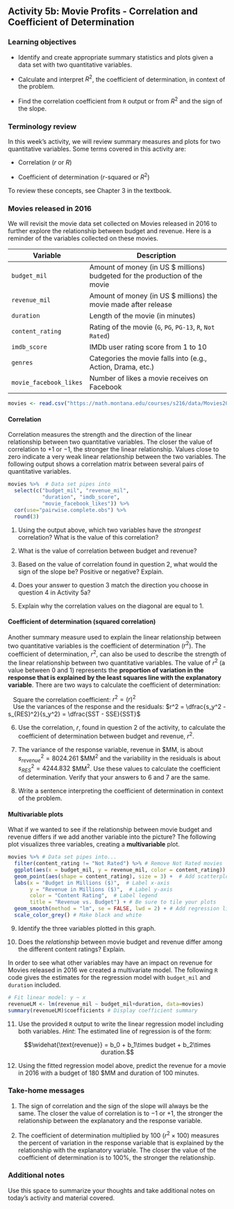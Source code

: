 ## Activity 5b:  Movie Profits - Correlation and Coefficient of Determination

\setstretch{1}

### Learning objectives

* Identify and create appropriate summary statistics and plots
  given a data set with two quantitative variables.
  
* Calculate and interpret $R^2$, the coefficient of determination, in context of the problem.

* Find the correlation coefficient from `R` output or from $R^2$ and the sign of the slope.

### Terminology review

In this week's activity, we will review summary measures and plots for two quantitative variables.  Some terms covered in this activity are:

* Correlation ($r$ or $R$)

* Coefficient of determination ($r$-squared or $R^2$)

To review these concepts, see Chapter 3 in the textbook.  

### Movies released in 2016

We will revisit the movie data set collected on Movies released in 2016 to further explore the relationship between budget and revenue. Here is a reminder of the variables collected on these movies.

| **Variable** 	| **Description** |
|----	|-------------	|
| `budget_mil` | Amount of money (in US $ millions) budgeted for the production of the movie |
| `revenue_mil` | Amount of money (in US $ millions) the movie made after release|
| `duration` | Length of the movie (in minutes)|
| `content_rating` | Rating of the movie (`G`, `PG`, `PG-13`, `R`, `Not Rated`)|
| `imdb_score` | IMDb user rating score from 1 to 10 |
| `genres` | Categories the movie falls into (e.g., Action, Drama, etc.) |
| `movie_facebook_likes` | Number of likes a movie receives on Facebook |

```r
movies <- read.csv("https://math.montana.edu/courses/s216/data/Movies2016.csv") # Reads in data set
```

#### Correlation  {-}

Correlation measures the strength and the direction of the linear relationship between two quantitative variables.  The closer the value of correlation to $+1$ or $-1$, the stronger the linear relationship.  Values close to zero indicate a very weak linear relationship between the two variables.  The following output shows a correlation matrix between several pairs of quantitative variables.  


```r
movies %>%  # Data set pipes into
  select(c("budget_mil", "revenue_mil", 
           "duration", "imdb_score", 
           "movie_facebook_likes")) %>%
  cor(use="pairwise.complete.obs") %>%
  round(3)
```

1.  Using the output above, which two variables have the *strongest* correlation? What is the value of this correlation?

\vspace{0.5in}

2.  What is the value of correlation between budget and revenue?

\vspace{0.3in}

3.  Based on the value of correlation found in question 2, what would the sign of the slope be? Positive or negative?  Explain.

\vspace{0.5in}

4.  Does your answer to question 3 match the direction you choose in question 4 in Activity 5a?

\vspace{0.3in}

5.  Explain why the correlation values on the diagonal are equal to 1.

\vspace{0.8in}

#### Coefficient of determination (squared correlation) {-}

Another summary measure used to explain the linear relationship between two quantitative variables is the coefficient of determination ($r^2$). The coefficient of determination, $r^2$, can also be used to describe the strength of the linear relationship between two quantitative variables. The value of $r^2$ (a value between 0 and 1) represents the **proportion of variation in the response that is explained by the least squares line with the explanatory variable**.  There are two ways to calculate the coefficient of determination: 

|    Square the correlation coefficient:  $r^2 = (r)^2$

|    Use the variances of the response and the residuals:  $r^2 = \dfrac{s_y^2 - s_{RES}^2}{s_y^2} = \dfrac{SST - SSE}{SST}$


6.  Use the correlation, $r$, found in question 2 of the activity, to calculate the coefficient of determination between budget and revenue, $r^2$.

\vspace{.4in}

7.  The variance of the response variable, revenue in \$MM, is about $s_{revenue}^2 = 8024.261$ \$MM$^2$  and the variability in the residuals is about $s_{RES}^2 = 4244.832$ \$MM$^2$.  Use these values to calculate the coefficient of determination.  Verify that your answers to 6 and 7 are the same.

\vspace{1in}

8.  Write a sentence interpreting the coefficient of determination in context of the problem.

\vspace{1in}

#### Multivariable plots {-}
What if we wanted to see if the relationship between movie budget and revenue differs if we add another variable into the picture?  The following plot visualizes three variables, creating a **multivariable** plot. 

```r
movies %>% # Data set pipes into...
  filter(content_rating != "Not Rated") %>% # Remove Not Rated movies
  ggplot(aes(x = budget_mil, y = revenue_mil, color = content_rating)) +  # Specify variables
  geom_point(aes(shape = content_rating), size = 3) +  # Add scatterplot of points
  labs(x = "Budget in Millions ($)",  # Label x-axis
       y = "Revenue in Millions ($)",  # Label y-axis
       color = "Content Rating",  # Label legend
       title = "Revenue vs. Budget") + # Be sure to tile your plots
  geom_smooth(method = "lm", se = FALSE, lwd = 2) + # Add regression lines
  scale_color_grey() # Make black and white
```

9.  Identify the three variables plotted in this graph.

\vspace{0.5in}

10. Does the *relationship* between movie budget and revenue differ among the different content ratings?  Explain.

\vspace{1in}

In order to see what other variables may have an impact on revenue for Movies released in 2016 we created a multivariate model.  The following `R` code gives the estimates for the regression model with `budget_mil` and `duration` included.

```r
# Fit linear model: y ~ x
revenueLM <- lm(revenue_mil ~ budget_mil+duration, data=movies)
summary(revenueLM)$coefficients # Display coefficient summary
```

11. Use the provided `R` output to write the linear regression model including both variables.  *Hint*: The estimated line of regression is of the form:

$$\widehat{\text{revenue}} = b_0 + b_1\times budget + b_2\times duration.$$

\vspace{1in}

12. Using the fitted regression model above, predict the revenue for a movie in 2016 with a budget of 180 $MM and duration of 100 minutes.

### Take-home messages

1. The sign of correlation and the sign of the slope will always be the same.  The closer the value of correlation is to $-1$ or $+1$, the stronger the relationship between the explanatory and the response variable.  

2.  The coefficient of determination multiplied by 100 ($r^2 \times 100$) measures the percent of variation in the response variable that is explained by the relationship with the explanatory variable.  The closer the value of the coefficient of determination is to 100%, the stronger the relationship.


### Additional notes

Use this space to summarize your thoughts and take additional notes on today's activity and material covered.

\newpage